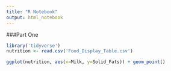 ```yaml
---
title: "R Notebook"
output: html_notebook
---
```


###Part One

```r
library('tidyverse')
nutrition <- read.csv('Food_Display_Table.csv')
```

```r
ggplot(nutrition, aes(x=Milk, y=Solid_Fats)) + geom_point()
```

